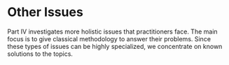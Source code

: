# Other Issues

Part IV investigates more holistic issues that practitioners face.
The main focus is to give classical methodology to answer their problems.
Since these types of issues can be highly specialized, we concentrate on known solutions to the topics.
